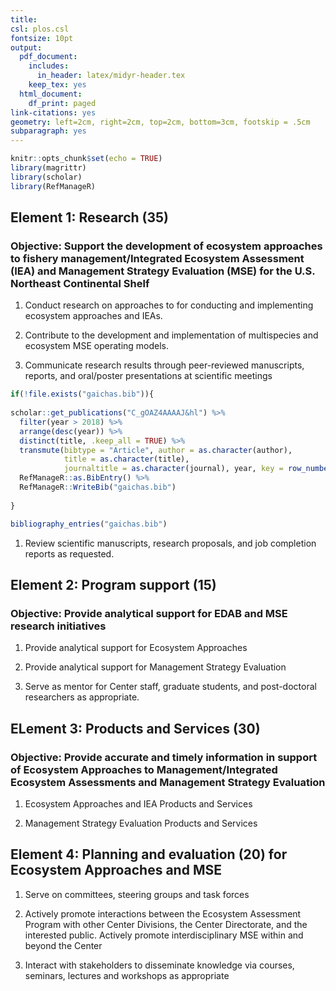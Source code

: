 ```yaml
---
title: 
csl: plos.csl
fontsize: 10pt
output:
  pdf_document:
    includes:
      in_header: latex/midyr-header.tex
    keep_tex: yes
  html_document:
    df_print: paged
link-citations: yes
geometry: left=2cm, right=2cm, top=2cm, bottom=3cm, footskip = .5cm
subparagraph: yes
---
```


```r
knitr::opts_chunk$set(echo = TRUE)
library(magrittr)
library(scholar)
library(RefManageR)
```

## Element 1: Research (35) 

### Objective: Support the development of ecosystem approaches to fishery management/Integrated Ecosystem Assessment (IEA) and Management Strategy Evaluation (MSE) for the U.S. Northeast Continental Shelf

1. Conduct research on approaches to for conducting and implementing ecosystem approaches and IEAs.

1. Contribute to the development and implementation of multispecies and ecosystem MSE operating models.

1. Communicate research results through peer-reviewed manuscripts, reports, and oral/poster presentations at scientific meetings

```r

if(!file.exists("gaichas.bib")){
  
scholar::get_publications("C_gOAZ4AAAAJ&hl") %>% 
  filter(year > 2018) %>% 
  arrange(desc(year)) %>%
  distinct(title, .keep_all = TRUE) %>%
  transmute(bibtype = "Article", author = as.character(author),
            title = as.character(title),
            journaltitle = as.character(journal), year, key = row_number()) %>% 
  RefManageR::as.BibEntry() %>% 
  RefManageR::WriteBib("gaichas.bib")
  
}

bibliography_entries("gaichas.bib")
```


1. Review scientific manuscripts, research proposals, and job completion reports as requested.



## Element 2: Program support (15) 

### Objective: Provide analytical support for EDAB and MSE research initiatives

1.  Provide analytical support for Ecosystem Approaches 

1.  Provide analytical support for Management Strategy Evaluation

1. Serve as mentor for Center staff, graduate students, and post-doctoral researchers as appropriate.


## ELement 3: Products and Services (30) 

### Objective: Provide accurate and timely information in support of Ecosystem Approaches to Management/Integrated Ecosystem Assessments and Management Strategy Evaluation

1. Ecosystem Approaches and IEA Products and Services 

1. Management Strategy Evaluation Products and Services

## Element 4: Planning and evaluation (20) for Ecosystem Approaches and MSE

1. Serve on committees, steering groups and task forces 

1. Actively promote interactions between the Ecosystem Assessment Program with other Center Divisions, the Center Directorate, and the interested public. Actively promote interdisciplinary MSE within and beyond the Center

1. Interact with stakeholders to disseminate knowledge via courses, seminars, lectures and workshops as appropriate


